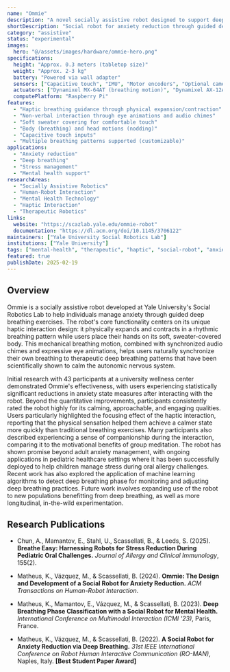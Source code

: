 ```yaml
---
name: "Ommie"
description: "A novel socially assistive robot designed to support deep breathing practices for anxiety reduction. Ommie uses haptic interaction and non-verbal cues to guide users through calming breathing exercises."
shortDescription: "Social robot for anxiety reduction through guided deep breathing"
category: "assistive"
status: "experimental"
images:
  hero: "@/assets/images/hardware/ommie-hero.png"
specifications:
  height: "Approx. 0.3 meters (tabletop size)"
  weight: "Approx. 2-3 kg"
  battery: "Powered via wall adapter"
  sensors: ["Capacitive touch", "IMU", "Motor encoders", "Optional camera"]
  actuators: ["Dynamixel MX-64AT (breathing motion)", "Dynamixel AX-12A (head nodding)"]
  computePlatform: "Raspberry Pi"
features:
  - "Haptic breathing guidance through physical expansion/contraction"
  - "Non-verbal interaction through eye animations and audio chimes"
  - "Soft sweater covering for comfortable touch"
  - "Body (breathing) and head motions (nodding)"
  - "Capacitive touch inputs"
  - "Multiple breathing patterns supported (customizable)"
applications:
  - "Anxiety reduction"
  - "Deep breathing"
  - "Stress management"
  - "Mental health support"
researchAreas:
  - "Socially Assistive Robotics"
  - "Human-Robot Interaction"
  - "Mental Health Technology"
  - "Haptic Interaction"
  - "Therapeutic Robotics"
links:
  website: "https://scazlab.yale.edu/ommie-robot"
  documentation: "https://dl.acm.org/doi/10.1145/3706122"
maintainers: ["Yale University Social Robotics Lab"]
institutions: ["Yale University"]
tags: ["mental-health", "therapeutic", "haptic", "social-robot", "anxiety", "breathing", "wellness"]
featured: true
publishDate: 2025-02-19
---
```


## Overview

Ommie is a socially assistive robot developed at Yale University's Social Robotics Lab to help individuals manage anxiety through guided deep breathing exercises. The robot's core functionality centers on its unique haptic interaction design: it physically expands and contracts in a rhythmic breathing pattern while users place their hands on its soft, sweater-covered body. This mechanical breathing motion, combined with synchronized audio chimes and expressive eye animations, helps users naturally synchronize their own breathing to therapeutic deep breathing patterns that have been scientifically shown to calm the autonomic nervous system.

Initial research with 43 participants at a university wellness center demonstrated Ommie's effectiveness, with users experiencing statistically significant reductions in anxiety state measures after interacting with the robot. Beyond the quantitative improvements, participants consistently rated the robot highly for its calming, approachable, and engaging qualities. Users particularly highlighted the focusing effect of the haptic interaction, reporting that the physical sensation helped them achieve a calmer state more quickly than traditional breathing exercises. Many participants also described experiencing a sense of companionship during the interaction, comparing it to the motivational benefits of group meditation. The robot has shown promise beyond adult anxiety management, with ongoing applications in pediatric healthcare settings where it has been successfully deployed to help children manage stress during oral allergy challenges. Recent work has also explored the application of machine learning algorithms to detect deep breathing phase for monitoring and adjusting deep breathing practices. Future work involves expanding use of the robot to new populations benefitting from deep breathing, as well as more longitudinal, in-the-wild experimentation.

## Research Publications

- Chun, A., Mamantov, E., Stahl, U., Scassellati, B., & Leeds, S. (2025). **Breathe Easy: Harnessing Robots for Stress Reduction During Pediatric Oral Challenges.** *Journal of Allergy and Clinical Immunology*, 155(2).

- Matheus, K., Vázquez, M., & Scassellati, B. (2024). **Ommie: The Design and Development of a Social Robot for Anxiety Reduction.** *ACM Transactions on Human-Robot Interaction*.

- Matheus, K., Mamantov, E., Vázquez, M., & Scassellati, B. (2023). **Deep Breathing Phase Classification with a Social Robot for Mental Health.** *International Conference on Multimodal Interaction (ICMI '23)*, Paris, France.

- Matheus, K., Vázquez, M., & Scassellati, B. (2022). **A Social Robot for Anxiety Reduction via Deep Breathing.** *31st IEEE International Conference on Robot Human Interactive Communication (RO-MAN)*, Naples, Italy. **[Best Student Paper Award]**
